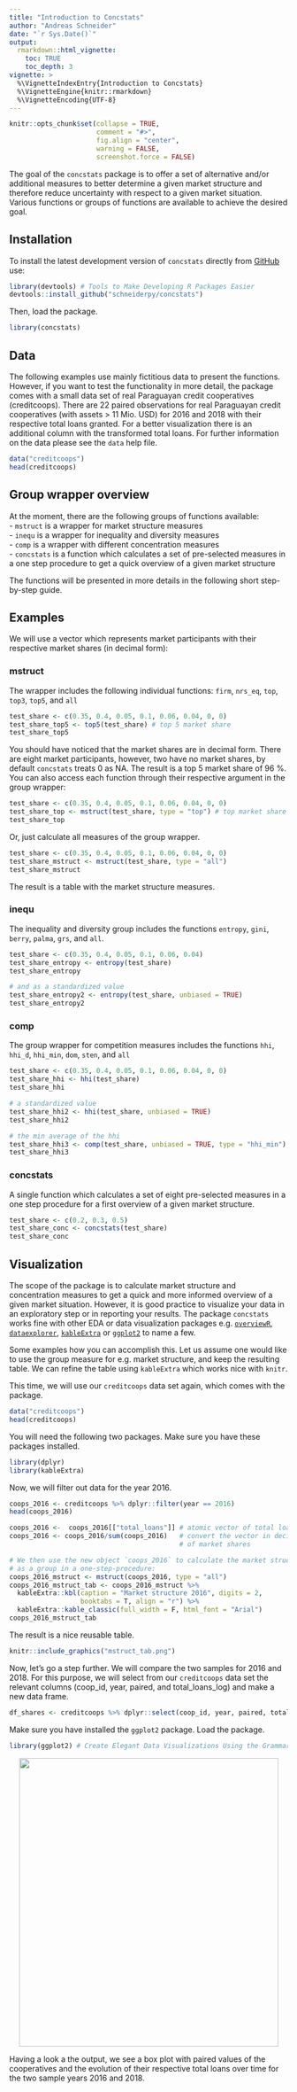 ```yaml
---
title: "Introduction to Concstats"
author: "Andreas Schneider"
date: "`r Sys.Date()`"
output: 
  rmarkdown::html_vignette:
    toc: TRUE
    toc_depth: 3
vignette: >
  %\VignetteIndexEntry{Introduction to Concstats}
  %\VignetteEngine{knitr::rmarkdown}
  %\VignetteEncoding{UTF-8}
---
```


```r
knitr::opts_chunk$set(collapse = TRUE,
                      comment = "#>",
                      fig.align = "center",
                      warning = FALSE,
                      screenshot.force = FALSE)
```


The goal of the ``concstats`` package is to offer a set of alternative and/or
additional measures to better determine a given market structure and therefore
reduce uncertainty with respect to a given market situation. Various functions
or groups of functions are available to achieve the desired goal. 

## Installation
To install the latest development version of `concstats` directly from [GitHub](https://github.com/schneiderpy/concstats) use: 

```r
library(devtools) # Tools to Make Developing R Packages Easier 
devtools::install_github("schneiderpy/concstats")
```

Then, load the package.
```r
library(concstats)
```

## Data
The following examples use mainly fictitious data to present the functions.
However, if you want to test the functionality in more detail, the package comes
with a small data set of real Paraguayan credit cooperatives (creditcoops). There
are 22 paired observations for real Paraguayan credit cooperatives 
(with assets > 11 Mio. USD) for 2016 and 2018 with their respective total loans 
granted. For a better visualization there is an additional column with the 
transformed total loans. For further information on the data please see the
`data` help file.

```r
data("creditcoops")
head(creditcoops)
```
<!--```-->
<!--  # A tibble: 6 x 5                                   -->
<!--  coop_id   year  total_loans paired total_loans_log  -->
<!--    <dbl>   <fct>       <dbl>  <int>           <dbl>  -->
<!--       1    2016    173892358      1            19.0  -->
<!--       1    2018    199048199      1            19.1  -->
<!--       2    2016    323892456      2            19.6  -->
<!--       2    2018    461609439      2            20.0  -->
<!--       3    2016    179981404      3            19.0  -->
<!--       3    2018    227232008      3            19.2  -->
<!--```-->

## Group wrapper overview
At the moment, there are the following groups of functions available:    
- `mstruct` is a wrapper for market structure measures    
- `inequ` is a wrapper for inequality and diversity measures    
- `comp` is a wrapper with different concentration measures    
- `concstats` is a function which calculates a set of pre-selected measures in a 
    one step procedure to get a quick overview of a given market structure    

The functions will be presented in more details in the following short
step-by-step guide. 

## Examples
We will use a vector which represents market participants with their respective 
market shares (in decimal form): 

### mstruct
The wrapper includes the following individual functions: ```firm```, ```nrs_eq```,
```top```, ```top3```, ```top5```, and ```all```
```r
test_share <- c(0.35, 0.4, 0.05, 0.1, 0.06, 0.04, 0, 0)
test_share_top5 <- top5(test_share) # top 5 market share
test_share_top5
```


You should have noticed that the market shares are in decimal form. There are 
eight market participants, however, two have no market shares, by default 
```concstats``` treats 0 as NA. The result is a top 5 market share of 96 %.
You can also access each function through their respective argument in the 
group wrapper:

```r
test_share <- c(0.35, 0.4, 0.05, 0.1, 0.06, 0.04, 0, 0)
test_share_top <- mstruct(test_share, type = "top") # top market share
test_share_top
```

Or, just calculate all measures of the group wrapper.
```r
test_share <- c(0.35, 0.4, 0.05, 0.1, 0.06, 0.04, 0, 0)
test_share_mstruct <- mstruct(test_share, type = "all")
test_share_mstruct
```

The result is a table with the market structure measures.

### inequ
The inequality and diversity group includes the functions ```entropy```, 
```gini```, ```berry```, ```palma```, ```grs```, and ```all```.

```r
test_share <- c(0.35, 0.4, 0.05, 0.1, 0.06, 0.04)
test_share_entropy <- entropy(test_share)
test_share_entropy

# and as a standardized value
test_share_entropy2 <- entropy(test_share, unbiased = TRUE)
test_share_entropy2
```

### comp
The group wrapper for competition measures includes the functions ```hhi```, 
```hhi_d```, ```hhi_min```, ```dom```, ```sten```, and ```all```

```r
test_share <- c(0.35, 0.4, 0.05, 0.1, 0.06, 0.04, 0, 0)
test_share_hhi <- hhi(test_share)
test_share_hhi

# a standardized value
test_share_hhi2 <- hhi(test_share, unbiased = TRUE)
test_share_hhi2

# the min average of the hhi
test_share_hhi3 <- comp(test_share, unbiased = TRUE, type = "hhi_min")
test_share_hhi3
```

### concstats
A single function which calculates a set of eight pre-selected measures in a 
one step procedure for a first overview of a given market structure.

```r
test_share <- c(0.2, 0.3, 0.5)
test_share_conc <- concstats(test_share)
test_share_conc
```

## Visualization
The scope of the package is to calculate market structure and concentration 
measures to get a quick and more informed overview of a given market situation.
However, it is good practice to visualize your data in an exploratory step or in
reporting your results. The package ```concstats``` works fine with other EDA or 
data visualization packages e.g. [```overviewR```](https://CRAN.R-project.org/package=overviewR),
[```dataexplorer```](https://CRAN.R-project.org/package=DataExplorer), [```kableExtra```](https://CRAN.R-project.org/package=kableExtra) or [```ggplot2```](https://CRAN.R-project.org/package=ggplot2) to name a few.

Some examples how you can accomplish this.
Let us assume one would like to use the group measure for e.g. market structure,
and keep the resulting table. We can refine the table using ```kableExtra``` 
which works nice with ```knitr```.

This time, we will use our ```creditcoops``` data set again, which comes with the 
package.

```r
data("creditcoops")
head(creditcoops)
```
<!--```-->
<!--  # A tibble: 6 x 5                                   -->
<!--  coop_id   year  total_loans paired total_loans_log  -->
<!--    <dbl>   <fct>       <dbl>  <int>           <dbl>  -->
<!--       1    2016    173892358      1            19.0  -->
<!--       1    2018    199048199      1            19.1  -->
<!--       2    2016    323892456      2            19.6  -->
<!--       2    2018    461609439      2            20.0  -->
<!--       3    2016    179981404      3            19.0  -->
<!--       3    2018    227232008      3            19.2  -->
<!--```-->

You will need the following two packages. Make sure you have these packages
installed.
```r
library(dplyr)
library(kableExtra)
```

Now, we will filter out data for the year 2016.
```r
coops_2016 <- creditcoops %>% dplyr::filter(year == 2016)
head(coops_2016)

coops_2016 <-  coops_2016[["total_loans"]] # atomic vector of total loans
coops_2016 <- coops_2016/sum(coops_2016)   # convert the vector in decimal form
                                           # of market shares

# We then use the new object `coops_2016` to calculate the market structure measures
# as a group in a one-step-procedure:
coops_2016_mstruct <- mstruct(coops_2016, type = "all")
coops_2016_mstruct_tab <- coops_2016_mstruct %>% 
  kableExtra::kbl(caption = "Market structure 2016", digits = 2,
                  booktabs = T, align = "r") %>% 
  kableExtra::kable_classic(full_width = F, html_font = "Arial")
coops_2016_mstruct_tab

```

The result is a nice reusable table.

```r
knitr::include_graphics("mstruct_tab.png")
```

Now, let's go a step further. We will compare the two samples for 2016 and 2018.
For this purpose, we will select from our `creditcoops` data set the relevant
columns (coop_id, year, paired, and total_loans_log) and make a new data frame.
```r
df_shares <- creditcoops %>% dplyr::select(coop_id, year, paired, total_loans_log)
```
Make sure you have installed the `ggplot2` package. Load the package.
```r
library(ggplot2) # Create Elegant Data Visualizations Using the Grammar of Graphics
```
<center>

![](coops_paired.png){width="469" height="521"}

</center>

Having a look a the output, we see a box plot with paired values of the
cooperatives and the evolution of their respective total loans over time for the
two sample years 2016 and 2018.


